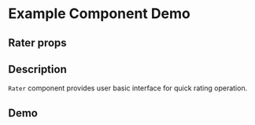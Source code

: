 
<Meta title="Example/Rater" component={Rater} />

# Example Component Demo

## Rater props
<Props of={Rater} />

## Description

`Rater` component provides user basic interface for quick rating operation.

## Demo
<Canvas>
  <Story name="Rater 1 star">
    <Rater star="1"/>
  </Story>
  <Story name="Rater 3 star">
    <Rater star="3"/>
  </Story>
</Canvas>